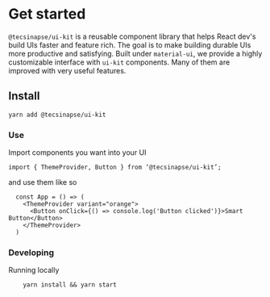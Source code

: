 
<Meta title="A Introduction|Get started" />

# Get started

`@tecsinapse/ui-kit` is a reusable component library that helps React dev's build UIs faster and feature rich. The goal is to make building durable UIs more productive and satisfying.
Built under `material-ui`, we provide a highly customizable interface with `ui-kit` components. Many of them are improved with very useful features.

## Install

`yarn add @tecsinapse/ui-kit`

### **Use**

Import components you want into your UI

`import { ThemeProvider, Button } from ‘@tecsinapse/ui-kit’;`

and use them like so

```
  const App = () => (
    <ThemeProvider variant="orange">
      <Button onClick={() => console.log('Button clicked')}>Smart Button</Button>
    </ThemeProvider>
  )
```

### Developing

Running locally

```
    yarn install && yarn start
```
